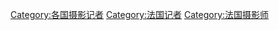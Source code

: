 [[Category:各国摄影记者|Category:各国摄影记者]]
[[Category:法国记者|Category:法国记者]]
[[Category:法国摄影师|Category:法国摄影师]]